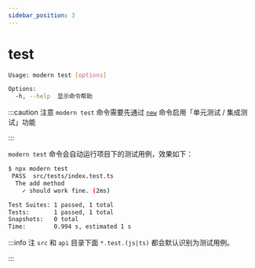 ```yaml
---
sidebar_position: 3
---
```

# test

```bash
Usage: modern test [options]

Options:
  -h, --help  显示命令帮助
```

:::caution 注意
`modern test` 命令需要先通过 [`new`](/apis/app/commands/new) 命令启用「单元测试 / 集成测试」功能

:::

`modern test` 命令会自动运行项目下的测试用例，效果如下：

```bash
$ npx modern test
 PASS  src/tests/index.test.ts
  The add method
    ✓ should work fine. (2ms)

Test Suites: 1 passed, 1 total
Tests:       1 passed, 1 total
Snapshots:   0 total
Time:        0.994 s, estimated 1 s
```

:::info 注
`src` 和 `api` 目录下面 `*.test.(js|ts)` 都会默认识别为测试用例。

:::
